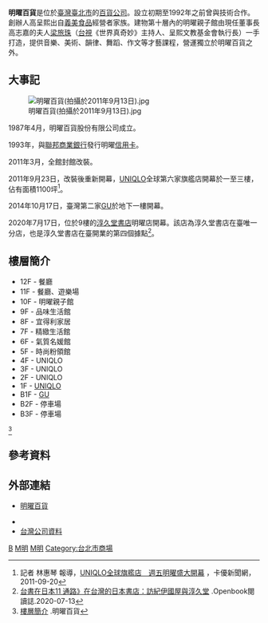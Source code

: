 {{Infobox Company 
| company_name       = 明曜百貨股份有限公司
| company_name_en    = MING YAO Department Store
| logo               = Top r1 c1 s2.gif
| image              = [[File:Ming_Yao_Department_Store_202001.jpg|200px]]
| company_type       = [[非上市公司|非上市公司]]
| company_slogan     = 
| traded_as          = 
| local_code_name    = TW
| local_code         = 22444507
| foundation         = 1987年4月
| location           = {{TWN}} 106059<br />[[臺北市|臺北市]][[大安區_(臺北市)|大安區]][[忠孝東路|忠孝東路四段]]200號
| locations          = 1
| area_served        = [[台灣|台灣]]
| key_people         = [[董事長|董事長]]：高志嘉<br>[[總經理|總經理]]：高志君
| industry           = 貿易百貨業
| products           = 百貨買賣<br>販售生鮮食品<br>各類百貨商品
| services           = 
| capital            = [[新臺幣|新臺幣]]4.0億元（2011年9月）
| revenue            = 
| operating_income   = 
| profit             = 
| market_value       = 
| num_employees      = 
| P/E ratio          = 
| earnings per share = 
| Net asset value    = 
| accounting_period  = 每年12月 （月制會計年度）
| parent             = 
| divisions          = 
| major_shareholder  = 
| subsid             = 世偉開發股份有限公司
| homepage           = {{URL|www.mingyao.com.tw}}
| footnotes          = 
}}

'''明曜百貨'''是位於[[臺灣|臺灣]][[臺北市|臺北市]]的[[百貨公司|百貨公司]]。設立初期至1992年之前曾與{{link-ja|京王百貨|京王百貨店}}技術合作。創辦人高呈熙出自[[義美食品|義美食品]]經營者家族。建物第十層內的明曜親子館由現任董事長高志嘉的夫人[[梁旅珠|梁旅珠]]（[[台視|台視]]《世界真奇妙》主持人、呈熙文教基金會執行長）一手打造，提供音樂、美術、韻律、舞蹈、作文等才藝課程，營運獨立於明曜百貨之外。

== 大事記 ==
[[File:明曜百貨(拍攝於2011年9月13日).jpg|thumb]]

1987年4月，明曜百貨股份有限公司成立。

1993年，與[[聯邦商業銀行|聯邦商業銀行]]發行明曜[[信用卡|信用卡]]。

2011年3月，全館封館改裝。

2011年9月23日，改裝後重新開幕，[[UNIQLO|UNIQLO]]全球第六家旗艦店開幕於一至三樓，佔有面積1100坪<ref>記者 林惠琴 報導，[http://www.cardu.com.tw/news/detail.php?nt_pk=6&ns_pk=13833 UNIQLO全球旗艦店　週五明曜盛大開幕] {{Wayback|url=http://www.cardu.com.tw/news/detail.php?nt_pk=6&ns_pk=13833 |date=20180304113208 }}，卡優新聞網，2011-09-20</ref>。

2014年10月17日，臺灣第二家[[GU|GU]]於地下一樓開幕。

2020年7月17日，位於9樓的[[淳久堂書店|淳久堂書店]]明曜店開幕。該店為淳久堂書店在臺唯一分店，也是淳久堂書店在臺開業的第四個據點<ref>[https://www.openbook.org.tw/article/p-63665 台書在日本11 通路》在台灣的日本書店：訪紀伊國屋與淳久堂] {{Wayback|url=https://www.openbook.org.tw/article/p-63665 |date=20201101132615 }}.Openbook閱讀誌.2020-07-13</ref>。

== 樓層簡介 ==
*12F - 餐廳
*11F - 餐廳、遊樂場
*10F - 明曜親子館
*9F - 品味生活館
*8F - 宜得利家居
*7F - 精緻生活館
*6F - 氣質名媛館
*5F - 時尚粉領館
*4F - UNIQLO
*3F - UNIQLO
*2F - UNIQLO
*1F - [[UNIQLO|UNIQLO]]
*B1F - [[GU|GU]]
*B2F - 停車場
*B3F - 停車場
<ref>[http://www.mingyao.com.tw/all_my/floor_guide/index.html 樓層簡介] {{Wayback|url=http://www.mingyao.com.tw/all_my/floor_guide/index.html |date=20200217104839 }}.明曜百貨</ref>

==參考資料==
{{reflist}}

== 外部連結 ==
*{{zh-tw}}[http://www.mingyao.com.tw/ 明曜百貨] {{Wayback|url=http://www.mingyao.com.tw/ |date=20081220081045 }} 
*{{facebook|mystore.yourstyle}}
*[http://company.g0v.ronny.tw/id/22444507 台灣公司資料]

{{台灣百貨公司}}

[[Category:台灣百貨公司|B]]
[[Category:總部位於臺北市大安區的工商業機構|M明]]
[[Category:1987年成立的公司|M明]]
[[Category:台北市商場|Category:台北市商場]]